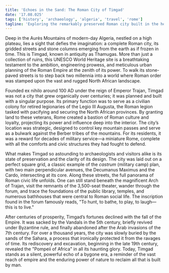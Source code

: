 ```yaml
---
title: 'Echoes in the Sand: The Roman City of Timgad'
date: '17.08.025'
tags: ['history', 'archaeology', 'algeria', 'travel', 'rome']
tagline: 'Exploring the remarkably preserved Roman city built in the heart of North Africa.'
---
```


Deep in the Aurès Mountains of modern-day Algeria, nestled on a high plateau, lies a sight that defies the imagination: a complete Roman city, its gridded streets and stone columns emerging from the earth as if frozen in time. This is Timgad, known in antiquity as Thamugas. More than just a collection of ruins, this UNESCO World Heritage site is a breathtaking testament to the ambition, engineering prowess, and meticulous urban planning of the Roman Empire at the zenith of its power. To walk its stone-paved streets is to step back two millennia into a world where Roman order was stamped upon the vast and rugged North African landscape.

Founded ex nihilo around 100 AD under the reign of Emperor Trajan, Timgad was not a city that grew organically over centuries; it was planned and built with a singular purpose. Its primary function was to serve as a civilian colony for retired legionaries of the Legio III Augusta, the Roman legion tasked with pacifying and securing the North African provinces. By granting land to these veterans, Rome created a bastion of Roman culture and loyalty, projecting its power and influence deep into the interior. The city’s location was strategic, designed to control key mountain passes and serve as a bulwark against the Berber tribes of the mountains. For its residents, it was a reward for decades of military service—a miniature Rome, complete with all the comforts and civic structures they had fought to defend.

What makes Timgad so astounding to archaeologists and visitors alike is its state of preservation and the clarity of its design. The city was laid out on a perfect square grid, a classic example of the *castrum* (military camp) plan, with two main perpendicular avenues, the Decumanus Maximus and the Cardo, intersecting at its core. Along these streets, the full panorama of Roman civic life unfolds. One can still stand beneath the magnificent Arch of Trajan, visit the remnants of the 3,500-seat theater, wander through the forum, and trace the foundations of the public library, temples, and numerous bathhouses that were central to Roman social life. The inscription found in the forum famously reads, "To hunt, to bathe, to play, to laugh—this is to live."

After centuries of prosperity, Timgad’s fortunes declined with the fall of the Empire. It was sacked by the Vandals in the 5th century, briefly revived under Byzantine rule, and finally abandoned after the Arab invasions of the 7th century. For over a thousand years, the city was slowly buried by the sands of the Sahara, a process that ironically protected it from the ravages of time. Its rediscovery and excavation, beginning in the late 19th century, revealed the "Pompeii of Africa" in all its haunting glory. Today, Timgad stands as a silent, powerful echo of a bygone era, a reminder of the vast reach of empire and the enduring power of nature to reclaim all that is built by man.